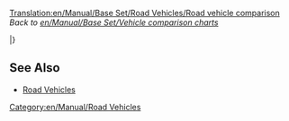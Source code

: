 [[Translation:en/Manual/Base Set/Road Vehicles/Road vehicle comparison]]
''Back to [[en/Manual/Base Set/Vehicle comparison charts]]''

{{en/Manual/Base Set/Road Vehicles/RoadVehicleHeader}}
{{en/Manual/Base Set/Road Vehicles/Tablespacer|11}}
{{en/Manual/Base Set/Road Vehicles/RoadVehicleRow|TSR|1930|MPS Regal Bus       |4,920|9,840|426|852|56|35|31 Passengers|12}}
{{en/Manual/Base Set/Road Vehicles/RoadVehicleRow|Y  |1946|Ploddyphut MkI Bus  |4,920|9,840|426|852|56|35|30 Passengers|15}}
{{en/Manual/Base Set/Road Vehicles/RoadVehicleRow|TSR|1964|Hereford Leopard Bus|5,740|11,480|600|1,200|88|55|35 Passengers|15}}
{{en/Manual/Base Set/Road Vehicles/RoadVehicleRow|Y  |1972|Ploddyphut MkII Bus |5,740|11,480|801|1,602|96|60|35 Passengers|15}}
{{en/Manual/Base Set/Road Vehicles/RoadVehicleRow|TSR|1987|Foster Bus          |6,150|12,300|834|1,668|112|70|37 Passengers|15}}
{{en/Manual/Base Set/Road Vehicles/RoadVehicleRow|TSR|2008|Foster MkII Bus     |6,560|13,120|1,125|2,250|127|79|40 Passengers|15}}
{{en/Manual/Base Set/Road Vehicles/RoadVehicleRow|Y  |2010|Ploddyphut MkIII Bus|6,560|13,120|1,125|2,250|120|75|38 Passengers|15}}
{{en/Manual/Base Set/Road Vehicles/Tablespacer|11}}
{{en/Manual/Base Set/Road Vehicles/RoadVehicleRow|TS |1935|Balogh Coal Truck   |4,428|8,856|421|842|48|30|20 tonnes of Coal|15}}
{{en/Manual/Base Set/Road Vehicles/RoadVehicleRow|TS |1975|Uhl Coal Truck      |5,248|10,496|787|1,574|88|55|25 tonnes of Coal|15}}
{{en/Manual/Base Set/Road Vehicles/RoadVehicleRow|TS |2013|DW Coal Truck       |5,658|11,316|1,125|2,250|112|70|28 tonnes of Coal|15}}
|}

==See Also==
* [[en/Manual/Road vehicles#list-of-road-vehicles|Road Vehicles]]

[[Category:en/Manual/Road Vehicles]]